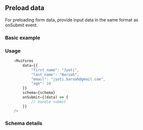 ## Preload data

For preloading form data, provide input data in the same format as onSubmit event. 

### Basic example


<FormWithPreloadedData />

### Usage

```typescript
    <MuiForms
        data={{
            "first_name": "Jyoti",
            "last_name": "Baruah",
            "email": "jyoti.baruah@gmail.com",
            "age": 24
        }}
        schema={schema}
        onSubmit={(data) => {
            // handle submit
        }}
    />
```

### Schema details


<SchemaViewer value={schema} />